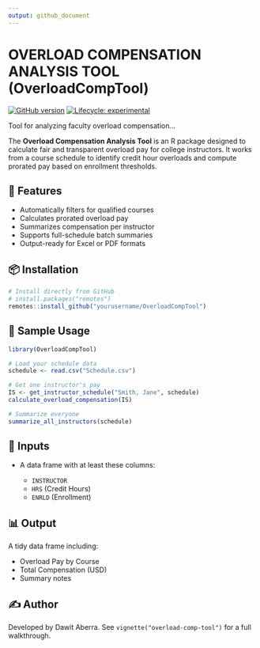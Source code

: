 ```yaml
---
output: github_document
---
```


# OVERLOAD COMPENSATION ANALYSIS TOOL (OverloadCompTool)

[![GitHub version](https://img.shields.io/github/v/tag/dawit3000/OverloadCompTool?label=GitHub&logo=github)](https://github.com/dawit3000/OverloadCompTool)
[![Lifecycle: experimental](https://img.shields.io/badge/lifecycle-experimental-orange.svg)](https://lifecycle.r-lib.org/articles/stages.html#experimental)

Tool for analyzing faculty overload compensation...


The **Overload Compensation Analysis Tool** is an R package designed to calculate fair and transparent overload pay for college instructors. It works from a course schedule to identify credit hour overloads and compute prorated pay based on enrollment thresholds.

## 🔧 Features

- Automatically filters for qualified courses
- Calculates prorated overload pay
- Summarizes compensation per instructor
- Supports full-schedule batch summaries
- Output-ready for Excel or PDF formats

## 📦 Installation

```r
# Install directly from GitHub
# install.packages("remotes")
remotes::install_github("yourusername/OverloadCompTool")
````

## 📁 Sample Usage

```r
library(OverloadCompTool)

# Load your schedule data
schedule <- read.csv("Schedule.csv")

# Get one instructor's pay
IS <- get_instructor_schedule("Smith, Jane", schedule)
calculate_overload_compensation(IS)

# Summarize everyone
summarize_all_instructors(schedule)
```

## 📄 Inputs

* A data frame with at least these columns:

  * `INSTRUCTOR`
  * `HRS` (Credit Hours)
  * `ENRLD` (Enrollment)

## 📊 Output

A tidy data frame including:

* Overload Pay by Course
* Total Compensation (USD)
* Summary notes

## ✍️ Author

Developed by Dawit Aberra.
See `vignette("overload-comp-tool")` for a full walkthrough.
